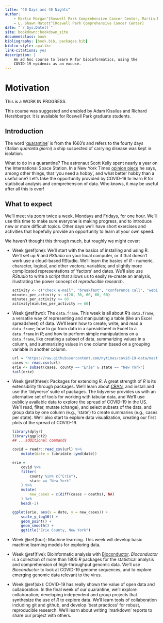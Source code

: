 ```yaml
--- 
title: "40 Days and 40 Nights"
author: 
    - Martin Morgan^[Roswell Park Comprehensive Cancer Center, Martin.Morgan@RoswellPark.org]
    - L. Shawn Matott^[Roswell Park Comprehensive Cancer Center]
date: "`r Sys.Date()`"
site: bookdown::bookdown_site
documentclass: book
bibliography: [book.bib, packages.bib]
biblio-style: apalike
link-citations: yes
description: |
    An ad hoc course to learn R for bioinformatics, using the 
    COVID-19 epidemic as an excuse.
---
```


# Motivation {-}

This is a WORK IN PROGRESS.

This course was suggested and enabled by Adam Kisailus and Richard Hershberger. It is available for Roswell Park graduate students.

## Introduction {-}

The word '[quarantine][]' is from the 1660's and refers to the fourty days (Italian _quaranta giorni_) a ship suspected of carrying disease was kept in isolation.

What to do in a quarantine? The astronaut Scott Kelly spent nearly a year on the International Space Station. In a New York Times [opinion piece][] he says, among other things, that 'you need a hobby', and what better hobby than a useful one? Let's take the opportunity provided by COVID-19 to learn R for statistical analysis and comprehension of data. Who knows, it may be useful after all this is over!

[quarantine]: https://www.etymonline.com/word/quarantine
[opinion piece]: https://www.nytimes.com/2020/03/21/opinion/scott-kelly-coronavirus-isolation.html

## What to expect {-}

We'll meet via zoom twice a week, Mondays and Fridays, for one hour. We'll use this time to make sure everyone is making progress, and to introduce new or more difficult topics. Other days we'll have short exercises and activities that hopefully provide an opportunity to learn at your own speed.

We haven't thought this through much, but roughly we might cover:

- Week \@ref(one): We'll start with the basics of installing and using R. We'll set up _R_ and _RStudio_ on your local computer, or if that doesn't work use a cloud-based RStudio. We'll learn the basics of _R_ -- numeric, character, logical, and other vectors; variables; and slightly more complicated representations of 'factors' and dates. We'll also use _RStudio_ to write a script that allows us to easily re-create an analysis, illustrating the power concept of *reproducible research*.

  ```r
  activity <- c("check e-mail", "breakfast", "conference call", "webinar", "walk")
  minutes_per_activity <- c(20, 30, 60, 60, 60)
  minutes_per_activity >= 60
  activity[minutes_per_activity >= 60]
  ```

- Week \@ref(two): The `data.frame`. This week is all about _R_'s `data.frame`, a versatile way of representing and manipulating a table (like an Excel spreadsheet) of data. We'll learn how to create, write, and read a `data.frame`; how to go from data in a spreadsheet in Excel to a `data.frame` in _R_; and how to perform simple manipulations on a `data.frame`, like creating a subset of data, summarizing values in a column, and summarizing values in one column based on a grouping variable in another column.

  ```r
  url = "https://raw.githubusercontent.com/nytimes/covid-19-data/master/us-counties.csv"
  cases <- read.csv(url)
  erie <- subset(cases, county == "Erie" & state == "New York")
  tail(erie)
  ```


- Week \@ref(three): Packages for extending _R_. A great strength of _R_ is its extensibility through packages. We'll learn about [CRAN][], and install and use the 'tidyverse' suite of packages. The tidyverse provides us with an alternative set of tools for working with tabular data, and We'll use publicly available data to explore the spread of COVID-19 in the US. We'll read, filter, mutate (change), and select subsets of the data, and group data by one column (e.g., 'state') to create summaries (e.g., cases per state). We'll also start to explore data visualization, creating our first plots of the spread of COVID-19.

  ```r
  library(dplyr)
  library(ggplot2)
  ## ...additional commands
  ```

  ```r
  covid = readr::read_csv(url) %>%
      mutate(date = lubridate::ymd(date))
  
  erie =
      covid %>% 
      filter(
          county %in% c("Erie"),
          state == "New York"
      ) %>% 
      mutate(
          new_cases = c(diff(cases + deaths), NA)
      ) %>%
      head(-1)
  
  ggplot(erie, aes(x = date, y = new_cases)) +
      scale_y_log10() + 
      geom_point() +
      geom_smooth() +
      ggtitle("Erie County, New York")
  ```

- Week \@ref(four): Machine learning. This week will develop basic machine learning models for exploring data. 

- Week \@ref(five): Bioinformatic analysis with [Bioconductor][]. _Bioconductor_ is a collection of more than 1800 _R_ packages for the statistical analysis and comprehension of high-throughput genomic data. We'll use _Bioconductor_ to look at COVID-19 genome sequences, and to explore emerging genomic data relevant to the virus.

- Week \@ref(six): COVID-19 has really shown the value of open data and collaboration. In the final week of our quarantine, we'll explore collaboration; developing independent and group projects that synthesize the use of _R_ to explore data. We'll learn tools of collaboration including git and github, and develop 'best practices' for robust, reproducible research. We'll learn about writing 'markdown' reports to share our project with others.

[CRAN]: https://cran.r-project.org
[Bioconductor]: https://bioconductor.org
